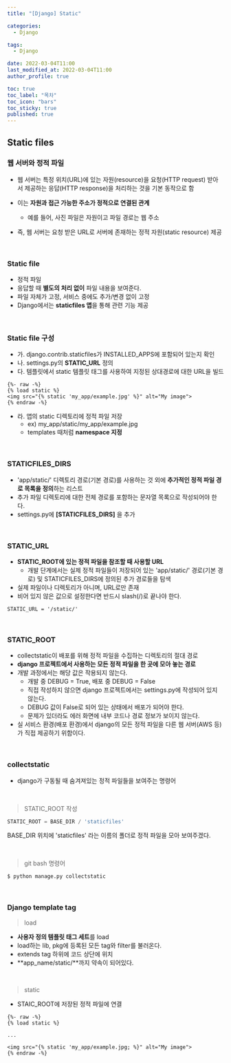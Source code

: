 ```yaml
---
title: "[Django] Static"

categories:
  - Django

tags:
  - Django

date: 2022-03-04T11:00
last_modified_at: 2022-03-04T11:00
author_profile: true

toc: true
toc_label: "목차"
toc_icon: "bars"
toc_sticky: true
published: true
---
```


## Static files

### 웹 서버와 정적 파일

- 웹 서버는 특정 위치(URL)에 있는 자원(resource)을 요청(HTTP request) 받아서 제공하는 응답(HTTP response)을 처리하는 것을 기본 동작으로 함
- 이는 **자원과 접근 가능한 주소가 정적으로 연결된 관계**
  - 예를 들어, 사진 파일은 자원이고 파일 경로는 웹 주소

- 즉, 웹 서버는 요청 받은 URL로 서버에 존재하는 정적 자원(static resource) 제공

<br />

### Static file

- 정적 파일
- 응답할 때 **별도의 처리 없이** 파일 내용을 보여준다.
- 파일 자체가 고정, 서비스 중에도 추가/변경 없이 고정
- Django에서는 **staticfiles 앱**을 통해 관련 기능 제공

<br />

### Static file 구성

- 가. django.contrib.staticfiles가 INSTALLED_APPS에 포함되어 있는지 확인
- 나. settings.py의 **STATIC_URL** 정의
- 다. 템플릿에서 static 템플릿 태그를 사용하여 지정된 상대경로에 대한 URL을 빌드

```liquid
{%- raw -%}
{% load static %}
<img src="{% static 'my_app/example.jpg' %}" alt="My image">
{% endraw -%}
```

- 라. 앱의 static 디렉토리에 정적 파일 저장
  -  ex) my_app/static/my_app/example.jpg
  - templates 때처럼 **namespace 지정**

<br />

### STATICFILES_DIRS

- 'app/static/' 디렉토리 경로(기본 경로)를 사용하는 것 외에 **추가적인 정적 파일 경로 목록을 정의**하는 리스트
- 추가 파일 디렉토리에 대한 전체 경로를 포함하는 문자열 목록으로 작성되어야 한다.
- settings.py에 **[STATICFILES_DIRS]** 을 추가


<br />

### STATIC_URL

- **STATIC_ROOT에 있는 정적 파일을 참조할 때 사용할 URL**
  -  개발 단계에서는 실제 정적 파일들이 저장되어 있는 'app/static/' 경로(기본 경로) 및 STATICFILES_DIRS에 정의된 추가 경로들을 탐색
- 실제 파일이나 디렉토리가 아니며, URL로만 존재
- 비어 있지 않은 값으로 설정한다면 반드시 slash(/)로 끝나야 한다.

```
STATIC_URL = '/static/'
```

<br />

### STATIC_ROOT

- collectstatic이 배포를 위해 정적 파일을 수집하는 디렉토리의 절대 경로
- **django 프로젝트에서 사용하는 모든 정적 파일을 한 곳에 모아 놓는 경로**
- 개발 과정에서는 해당 값은 작용되지 않는다.
  - 개발 중 DEBUG = True, 배포 중 DEBUG = False
  - 직접 작성하지 않으면 django 프로젝트에서는 settings.py에 작성되어 있지 않는다.
  - DEBUG 값이 False로 되어 있는 상태에서 배포가 되어야 한다.
  - 문제가 있더라도 에러 화면에 내부 코드나 경로 정보가 보이지 않는다.
- 실 서비스 환경(배포 환경)에서 django의 모든 정적 파일을 다른 웹 서버(AWS 등)가 직접 제공하기 위함이다.

<br />

### collectstatic

- django가 구동될 때 숨겨져있는 정적 파일들을 보여주는 명령어

<br />

> STATIC_ROOT 작성

```python
STATIC_ROOT = BASE_DIR / 'staticfiles'
```

BASE_DIR 위치에 'staticfiles' 라는 이름의 폴더로 정적 파일을 모아 보여주겠다.

<br />

> git bash 명령어

```bash
$ python manage.py collectstatic
```

<br />

### Django template tag

> load

- **사용자 정의 템플릿 태그 세트**를 load
- load하는 lib, pkg에 등록된 모든 tag와 filter를 불러온다.
- extends tag 하위에 코드 상단에 위치
- **app_name/static/**까지 약속이 되어있다.

<br />

> static

- STAIC_ROOT에 저장된 정적 파일에 연결

```liquid
{%- raw -%}
{% load static %}

...

<img src="{% static 'my_app/example.jpg; %}" alt="My image">
{% endraw -%}
```